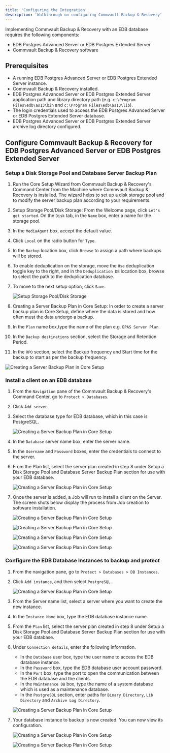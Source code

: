 ```yaml
---
title: 'Configuring the Integration'
description: 'Walkthrough on configuring Commvault Backup & Recovery'
---
```


Implementing Commvault Backup & Recovery with an EDB database requires the following components:

- EDB Postgres Advanced Server or EDB Postgres Extended Server
- Commvault Backup & Recovery software

## Prerequisites

- A running EDB Postgres Advanced Server or EDB Postgres Extended Server instance.
- Commvault Backup & Recovery installed.
- EDB Postgres Advanced Server or EDB Postgres Extended Server application path and library directory path (e.g. `c:\Program Files\edb\as13\bin` and `c:\Program Files\edb\as13\lib`).
- The login credentials used to access the EDB Postgres Advanced Server or EDB Postgres Extended Server database.
- EDB Postgres Advanced Server or EDB Postgres Extended Server archive log directory configured.

## Configure Commvault Backup & Recovery for EDB Postgres Advanced Server or EDB Postgres Extended Server

### Setup a Disk Storage Pool and Database Server Backup Plan
1. Run the Core Setup Wizard from Commvault Backup & Recovery's Command Center from the Machine where Commvault Backup & Recovery is installed. The wizard helps to set up a disk storage pool and to modify the server backup plan according to your requirements.
2. Setup Storage Pool/Disk Storage: From the Welcome page, click `Let's get started`. On the `Disk` tab, in the `Name` box, enter a name for the storage pool.
3. In the `MediaAgent` box, accept the default value.
4. Click `Local` on the radio button for `Type`.
5. In the `Backup` location box, click `Browse` to assign a path where backups will be stored.
6. To enable deduplication on the storage, move the `Use` deduplication toggle key to the right, and in the `Deduplication DB` location box, browse to select the path to  the deduplication database.
7. To move to the next setup option, click `Save`.

   ![Setup Storage Pool/Disk Storage](Images/DiskStorageConf.png)

8. Creating a Server Backup Plan in Core Setup: In order to create a server backup plan in Core Setup, define where the data is stored and how often must the data undergo a backup.
9. In the `Plan` name box,type the name of the plan e.g. `EPAS Server Plan`.
10. In the `Backup destinations` section, select the Storage and Retention Period.
11. In the `RPO` section, select the Backup frequency and Start time for the backup to start as per the backup frequency.

   ![Creating a Server Backup Plan in Core Setup](Images/BackupPlanConf.png)

### Install a client on an EDB database
1. From the `Navigation` pane of the Commvault Backup & Recovery's Command Center, go to `Protect > Databases`.
2. Click `Add server`.
3. Select the database type for EDB database, which in this case is PostgreSQL.

   ![Creating a Server Backup Plan in Core Setup](Images/ServerAdd1.png)

4. In the `Database` server name box, enter the server name.
5. In the `Username` and `Password` boxes, enter the credentials to connect to the server.
6. From the Plan list, select the server plan created in step 8 under Setup a Disk Storage Pool and Database Server Backup Plan section for use with your EDB database.

   ![Creating a Server Backup Plan in Core Setup](Images/ServerAdd2.png)

7. Once the server is added, a Job will run to install a client on the Server. The screen shots below display the process from Job creation to software installation.

   ![Creating a Server Backup Plan in Core Setup](Images/ServerAdd3.png)
   
   ![Creating a Server Backup Plan in Core Setup](Images/ServerAdd4.png)
   
   ![Creating a Server Backup Plan in Core Setup](Images/ServerAdd5.png)
   
   ![Creating a Server Backup Plan in Core Setup](Images/ServerAdd6.png)

### Configure the EDB Database Instances to backup and protect
1. From the navigation pane, go to `Protect > Databases > DB Instances`.
2. Click `Add instance`, and then select `PostgreSQL`.

   ![Creating a Server Backup Plan in Core Setup](Images/CreateInstance1.png)

3. From the Server name list, select a server where you want to create the new instance.
4. In the `Instance Name` box, type the EDB database instance name.
5. From the `Plan` list, select the server plan created in step 8 under Setup a Disk Storage Pool and Database Server Backup Plan section for use with your EDB database.
6. Under `Connection details`, enter the following information.
   - In the `Database` user box, type the user name to access the EDB database instance.
   - In the `Password` box, type the EDB database user account password.
   - In the `Port` box, type the port to open the communication between the EDB database and the clients.
   - In the `Maintenance DB` box, type the name of a system database which is used as a maintenance database.
   - In the `PostgreSQL` section, enter paths for `Binary Directory`, `Lib Directory` and `Archive Log Directory`.

   ![Creating a Server Backup Plan in Core Setup](Images/CreateInstance2.png)

7. Your database instance to backup is now created. You can now view its configuration.

   ![Creating a Server Backup Plan in Core Setup](Images/CreateInstance3.png)

   ![Creating a Server Backup Plan in Core Setup](Images/CreateInstance4.png)
